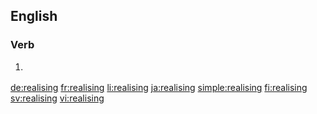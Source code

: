 ==English==

===Verb===
{{head|en}}

# {{context|UK|lang=en}} {{present participle of|realise}}

[[de:realising]]
[[fr:realising]]
[[li:realising]]
[[ja:realising]]
[[simple:realising]]
[[fi:realising]]
[[sv:realising]]
[[vi:realising]]